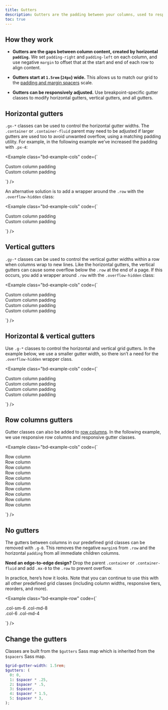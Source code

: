 ```yaml
---
title: Gutters
description: Gutters are the padding between your columns, used to responsively space and align content in the Bootstrap grid system.
toc: true
---
```


## How they work

- **Gutters are the gaps between column content, created by horizontal `padding`.** We set `padding-right` and `padding-left` on each column, and use negative `margin` to offset that at the start and end of each row to align content.

- **Gutters start at `1.5rem` (`24px`) wide.** This allows us to match our grid to the [padding and margin spacers]([[docsref:/utilities/spacing]]) scale.

- **Gutters can be responsively adjusted.** Use breakpoint-specific gutter classes to modify horizontal gutters, vertical gutters, and all gutters.

## Horizontal gutters

`.gx-*` classes can be used to control the horizontal gutter widths. The `.container` or `.container-fluid` parent may need to be adjusted if larger gutters are used too to avoid unwanted overflow, using a matching padding utility. For example, in the following example we’ve increased the padding with `.px-4`:

<Example class="bd-example-cols" code={`<div class="container px-4 text-center">
    <div class="row gx-5">
      <div class="col">
        <div class="p-3">Custom column padding</div>
      </div>
      <div class="col">
        <div class="p-3">Custom column padding</div>
      </div>
    </div>
  </div>`} />

An alternative solution is to add a wrapper around the `.row` with the `.overflow-hidden` class:

<Example class="bd-example-cols" code={`<div class="container overflow-hidden text-center">
    <div class="row gx-5">
      <div class="col">
        <div class="p-3">Custom column padding</div>
      </div>
      <div class="col">
        <div class="p-3">Custom column padding</div>
      </div>
    </div>
  </div>`} />

## Vertical gutters

`.gy-*` classes can be used to control the vertical gutter widths within a row when columns wrap to new lines. Like the horizontal gutters, the vertical gutters can cause some overflow below the `.row` at the end of a page. If this occurs, you add a wrapper around `.row` with the `.overflow-hidden` class:

<Example class="bd-example-cols" code={`<div class="container overflow-hidden text-center">
    <div class="row gy-5">
      <div class="col-6">
        <div class="p-3">Custom column padding</div>
      </div>
      <div class="col-6">
        <div class="p-3">Custom column padding</div>
      </div>
      <div class="col-6">
        <div class="p-3">Custom column padding</div>
      </div>
      <div class="col-6">
        <div class="p-3">Custom column padding</div>
      </div>
    </div>
  </div>`} />

## Horizontal & vertical gutters

Use `.g-*` classes to control the horizontal and vertical grid gutters. In the example below, we use a smaller gutter width, so there isn’t a need for the `.overflow-hidden` wrapper class.

<Example class="bd-example-cols" code={`<div class="container text-center">
    <div class="row g-2">
      <div class="col-6">
        <div class="p-3">Custom column padding</div>
      </div>
      <div class="col-6">
        <div class="p-3">Custom column padding</div>
      </div>
      <div class="col-6">
        <div class="p-3">Custom column padding</div>
      </div>
      <div class="col-6">
        <div class="p-3">Custom column padding</div>
      </div>
    </div>
  </div>`} />

## Row columns gutters

Gutter classes can also be added to [row columns]([[docsref:/layout/grid#row-columns]]). In the following example, we use responsive row columns and responsive gutter classes.

<Example class="bd-example-cols" code={`<div class="container text-center">
    <div class="row row-cols-2 row-cols-lg-5 g-2 g-lg-3">
      <div class="col">
        <div class="p-3">Row column</div>
      </div>
      <div class="col">
        <div class="p-3">Row column</div>
      </div>
      <div class="col">
        <div class="p-3">Row column</div>
      </div>
      <div class="col">
        <div class="p-3">Row column</div>
      </div>
      <div class="col">
        <div class="p-3">Row column</div>
      </div>
      <div class="col">
        <div class="p-3">Row column</div>
      </div>
      <div class="col">
        <div class="p-3">Row column</div>
      </div>
      <div class="col">
        <div class="p-3">Row column</div>
      </div>
      <div class="col">
        <div class="p-3">Row column</div>
      </div>
      <div class="col">
        <div class="p-3">Row column</div>
      </div>
    </div>
  </div>`} />

## No gutters

The gutters between columns in our predefined grid classes can be removed with `.g-0`. This removes the negative `margin`s from `.row` and the horizontal `padding` from all immediate children columns.

**Need an edge-to-edge design?** Drop the parent `.container` or `.container-fluid` and add `.mx-0` to the `.row` to prevent overflow.

In practice, here’s how it looks. Note that you can continue to use this with all other predefined grid classes (including column widths, responsive tiers, reorders, and more).

<Example class="bd-example-row" code={`<div class="row g-0 text-center">
    <div class="col-sm-6 col-md-8">.col-sm-6 .col-md-8</div>
    <div class="col-6 col-md-4">.col-6 .col-md-4</div>
  </div>`} />

## Change the gutters

Classes are built from the `$gutters` Sass map which is inherited from the `$spacers` Sass map.

```scss
$grid-gutter-width: 1.5rem;
$gutters: (
  0: 0,
  1: $spacer * .25,
  2: $spacer * .5,
  3: $spacer,
  4: $spacer * 1.5,
  5: $spacer * 3,
);
```
